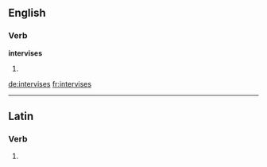 ==English==

===Verb===
'''intervises'''

# {{third-person singular of|intervise}}

[[de:intervises]]
[[fr:intervises]]

----
==Latin==

===Verb===
{{la-verb-form|intervīsēs}}

# {{conjugation of|interviso|intervīsō|2|s|fut|act|ind|lang=la}}
{{count page|[[Wiktionary:Page count]]}}
{{rfc-auto}}